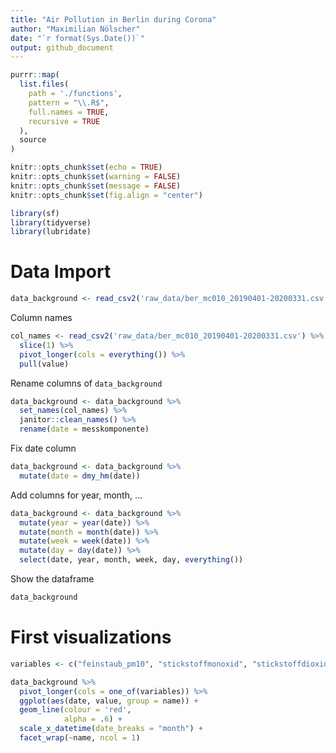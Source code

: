 ```yaml
---
title: "Air Pollution in Berlin during Corona"
author: "Maximilian Nölscher"
date: "`r format(Sys.Date())`"
output: github_document
---
```

```r
purrr::map(
  list.files(
    path = './functions',
    pattern = "\\.R$",
    full.names = TRUE,
    recursive = TRUE
  ),
  source
)
```

```r
knitr::opts_chunk$set(echo = TRUE)
knitr::opts_chunk$set(warning = FALSE)
knitr::opts_chunk$set(message = FALSE)
knitr::opts_chunk$set(fig.align = "center")
```

```r
library(sf)
library(tidyverse)
library(lubridate)
```


# Data Import
```r
data_background <- read_csv2('raw_data/ber_mc010_20190401-20200331.csv', skip = 3)
```

Column names
```r
col_names <- read_csv2('raw_data/ber_mc010_20190401-20200331.csv') %>% 
  slice(1) %>% 
  pivot_longer(cols = everything()) %>% 
  pull(value)
```

Rename columns of `data_background`
```r
data_background <- data_background %>% 
  set_names(col_names) %>% 
  janitor::clean_names() %>% 
  rename(date = messkomponente)
```

Fix date column
```r
data_background <- data_background %>% 
  mutate(date = dmy_hm(date))
```

Add columns for year, month, ...
```r
data_background <- data_background %>% 
  mutate(year = year(date)) %>% 
  mutate(month = month(date)) %>% 
  mutate(week = week(date)) %>% 
  mutate(day = day(date)) %>% 
  select(date, year, month, week, day, everything())
```

Show the dataframe
```r
data_background
```

# First visualizations
```r
variables <- c("feinstaub_pm10", "stickstoffmonoxid", "stickstoffdioxid", "stickoxide", "ozon")
```


```r
data_background %>% 
  pivot_longer(cols = one_of(variables)) %>% 
  ggplot(aes(date, value, group = name)) +
  geom_line(colour = 'red',
            alpha = .6) +
  scale_x_datetime(date_breaks = "month") +
  facet_wrap(~name, ncol = 1)
```


